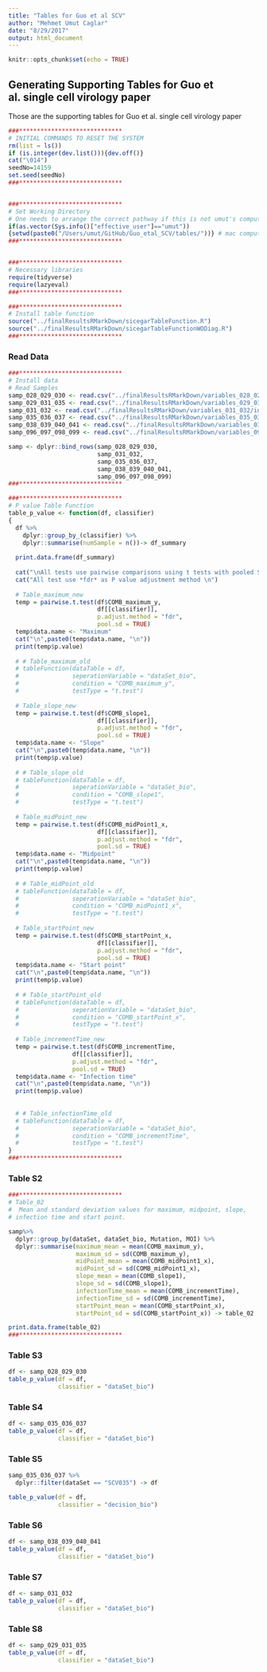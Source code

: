 ```yaml
---
title: "Tables for Guo et al SCV"
author: "Mehmet Umut Caglar"
date: "8/29/2017"
output: html_document
---
```


```r
knitr::opts_chunk$set(echo = TRUE)
```

## Generating Supporting Tables for Guo et al. single cell virology paper

Those are the supporting tables for Guo et al. single cell virology paper

```r
###*****************************
# INITIAL COMMANDS TO RESET THE SYSTEM
rm(list = ls())
if (is.integer(dev.list())){dev.off()}
cat("\014")
seedNo=14159
set.seed(seedNo)
###*****************************


###*****************************
# Set Working Directory
# One needs to arrange the correct pathway if this is not umut's computer ;)
if(as.vector(Sys.info()["effective_user"]=="umut"))
{setwd(paste0("/Users/umut/GitHub/Guo_etal_SCV/tables/"))} # mac computer
###*****************************


###*****************************
# Necessary libraries
require(tidyverse)
require(lazyeval)
###*****************************

###*****************************
# Install table function
source("../finalResultsRMarkDown/sicegarTableFunction.R")
source("../finalResultsRMarkDown/sicegarTableFunctionWODiag.R")
###*****************************
```


### Read Data
```r
###*****************************
# Install data
# Read Samples
samp_028_029_030 <- read.csv("../finalResultsRMarkDown/variables_028_029_030/inf_infLys_028_029_030.csv")
samp_029_031_035 <- read.csv("../finalResultsRMarkDown/variables_029_031_035/inf_infLys_029_031_035.csv")
samp_031_032 <- read.csv("../finalResultsRMarkDown/variables_031_032/inf_infLys_031_032.csv")
samp_035_036_037 <- read.csv("../finalResultsRMarkDown/variables_035_036_037/inf_infLys_035_036_037.csv")
samp_038_039_040_041 <- read.csv("../finalResultsRMarkDown/variables_038_039_040_041/inf_infLys_038_039_040_041.csv")
samp_096_097_098_099 <- read.csv("../finalResultsRMarkDown/variables_096_097_098_099/inf_infLys_096_097_098_099.csv")

samp <- dplyr::bind_rows(samp_028_029_030, 
                         samp_031_032, 
                         samp_035_036_037, 
                         samp_038_039_040_041, 
                         samp_096_097_098_099)
###*****************************
```


```r
###*****************************
# P value Table Function
table_p_value <- function(df, classifier)
{
  df %>%
    dplyr::group_by_(classifier) %>%
    dplyr::summarise(numSample = n())-> df_summary
  
  print.data.frame(df_summary)
  
  cat("\nAll tests use pairwise comparisons using t tests with pooled SD \n")
  cat("All test use *fdr* as P value adjustment method \n")
  
  # Table_maximum_new
  temp = pairwise.t.test(df$COMB_maximum_y, 
                         df[[classifier]], 
                         p.adjust.method = "fdr", 
                         pool.sd = TRUE)
  temp$data.name <- "Maximum"
  cat("\n",paste0(temp$data.name, "\n"))
  print(temp$p.value)
  
  # # Table_maximum_old
  # tableFunction(dataTable = df, 
  #               seperationVariable = "dataSet_bio", 
  #               condition = "COMB_maximum_y", 
  #               testType = "t.test")
  
  # Table_slope_new
  temp = pairwise.t.test(df$COMB_slope1, 
                         df[[classifier]], 
                         p.adjust.method = "fdr", 
                         pool.sd = TRUE)
  temp$data.name <- "Slope"
  cat("\n",paste0(temp$data.name, "\n"))
  print(temp$p.value)
  
  # # Table_slope_old
  # tableFunction(dataTable = df, 
  #               seperationVariable = "dataSet_bio", 
  #               condition = "COMB_slope1", 
  #               testType = "t.test")
  
  # Table_midPoint_new
  temp = pairwise.t.test(df$COMB_midPoint1_x, 
                         df[[classifier]], 
                         p.adjust.method = "fdr", 
                         pool.sd = TRUE)
  temp$data.name <- "Midpoint"
  cat("\n",paste0(temp$data.name, "\n"))
  print(temp$p.value)
  
  # # Table_midPoint_old
  # tableFunction(dataTable = df, 
  #               seperationVariable = "dataSet_bio", 
  #               condition = "COMB_midPoint1_x", 
  #               testType = "t.test")
  
  # Table_startPoint_new
  temp = pairwise.t.test(df$COMB_startPoint_x, 
                         df[[classifier]], 
                         p.adjust.method = "fdr", 
                         pool.sd = TRUE)
  temp$data.name <- "Start point"
  cat("\n",paste0(temp$data.name, "\n"))
  print(temp$p.value)
  
  # # Table_startPoint_old
  # tableFunction(dataTable = df, 
  #               seperationVariable = "dataSet_bio", 
  #               condition = "COMB_startPoint_x", 
  #               testType = "t.test")
  
  # Table_incrementTime_new
  temp = pairwise.t.test(df$COMB_incrementTime, 
                  df[[classifier]], 
                  p.adjust.method = "fdr", 
                  pool.sd = TRUE)
  temp$data.name <- "Infection time"
  cat("\n",paste0(temp$data.name, "\n"))
  print(temp$p.value)
  
  
  # # Table_infectionTime_old
  # tableFunction(dataTable = df, 
  #               seperationVariable = "dataSet_bio", 
  #               condition = "COMB_incrementTime", 
  #               testType = "t.test")
}
###*****************************

```

### Table S2
```r
###*****************************
# Table_02
#  Mean and standard deviation values for maximum, midpoint, slope, 
# infection time and start point.

samp%>%
  dplyr::group_by(dataSet, dataSet_bio, Mutation, MOI) %>%
  dplyr::summarise(maximum_mean = mean(COMB_maximum_y),
                   maximum_sd = sd(COMB_maximum_y),
                   midPoint_mean = mean(COMB_midPoint1_x),
                   midPoint_sd = sd(COMB_midPoint1_x),
                   slope_mean = mean(COMB_slope1),
                   slope_sd = sd(COMB_slope1),
                   infectionTime_mean = mean(COMB_incrementTime),
                   infectionTime_sd = sd(COMB_incrementTime),
                   startPoint_mean = mean(COMB_startPoint_x),
                   startPoint_sd = sd(COMB_startPoint_x)) -> table_02

print.data.frame(table_02)
###*****************************
```

### Table S3
```r
df <- samp_028_029_030
table_p_value(df = df,
              classifier = "dataSet_bio")
```

### Table S4
```r
df <- samp_035_036_037
table_p_value(df = df,
              classifier = "dataSet_bio")
```

### Table S5
```r
samp_035_036_037 %>%
  dplyr::filter(dataSet == "SCV035") -> df

table_p_value(df = df,
              classifier = "decision_bio")
```

### Table S6
```r
df <- samp_038_039_040_041
table_p_value(df = df,
              classifier = "dataSet_bio")
```

### Table S7
```r
df <- samp_031_032
table_p_value(df = df,
              classifier = "dataSet_bio")
```

### Table S8
```r
df <- samp_029_031_035
table_p_value(df = df,
              classifier = "dataSet_bio")
```
